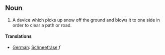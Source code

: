 ==Noun==
#A device which picks up snow off the ground and blows it to one side in order to clear a path or road.

====Translations====
*[[German]]: [[Schneefräse]] ''f''
